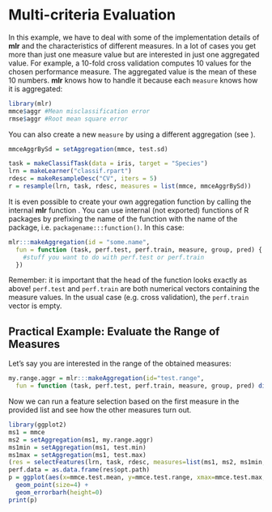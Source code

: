 # Multi-criteria Evaluation

In this example, we have to deal with some of the implementation details of
**mlr** and the characteristics of different measures.
In a lot of cases you get more than just one measure value but are interested in
just one aggregated value.
For example, a 10-fold cross validation computes 10 values for the chosen
performance measure.
The aggregated value is the mean of these 10 numbers.
**mlr** knows how to handle it because each `measure` knows how it is aggregated:

```r
library(mlr)
mmce$aggr #Mean misclassification error
rmse$aggr #Root mean square error
```

You can also create a new `measure` by using a different aggregation (see \man[aggregations]).

```r
mmceAggrBySd = setAggregation(mmce, test.sd)

task = makeClassifTask(data = iris, target = "Species")
lrn = makeLearner("classif.rpart")
rdesc = makeResampleDesc("CV", iters = 5)
r = resample(lrn, task, rdesc, measures = list(mmce, mmceAggrBySd))
```

It is even possible to create your own aggregation function by calling the
internal **mlr** function \man[makeAggregation].
You can use internal (not exported) functions of R packages by prefixing the
name of the function with the name of the package, i.e. `packagename:::function()`.
In this case:
```r
mlr:::makeAggregation(id = "some.name",
  fun = function (task, perf.test, perf.train, measure, group, pred) {
    #stuff you want to do with perf.test or perf.train
  })
```
Remember: it is important that the head of the function looks exactly as above!
`perf.test` and `perf.train` are both numerical vectors containing the measure values.
In the usual case (e.g. cross validation), the `perf.train` vector is empty.

## Practical Example: Evaluate the Range of Measures

Let's say you are interested in the range of the obtained measures:
```r
my.range.aggr = mlr:::makeAggregation(id="test.range",
  fun = function (task, perf.test, perf.train, measure, group, pred) diff(range(perf.test)))
```

Now we can run a feature selection based on the first measure in the provided
list and see how the other measures turn out.
```r
library(ggplot2)
ms1 = mmce
ms2 = setAggregation(ms1, my.range.aggr)
ms1min = setAggregation(ms1, test.min)
ms1max = setAggregation(ms1, test.max)
(res = selectFeatures(lrn, task, rdesc, measures=list(ms1, ms2, ms1min, ms1max),  control=makeFeatSelControlExhaustive(), show.info=FALSE))
perf.data = as.data.frame(res$opt.path)
p = ggplot(aes(x=mmce.test.mean, y=mmce.test.range, xmax=mmce.test.max, xmin=mmce.test.min, color=as.factor(Sepal.Width), pch=as.factor(Petal.Width)), data=perf.data) +
  geom_point(size=4) +
  geom_errorbarh(height=0)
print(p)
```
